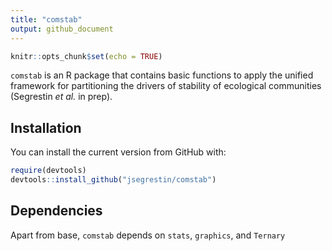 ```yaml
---
title: "comstab"
output: github_document
---
```


```r
knitr::opts_chunk$set(echo = TRUE)
```

`comstab` is an R package that contains basic functions to apply the unified framework for partitioning the drivers of stability of ecological communities (Segrestin <i>et al.</i> in prep).

## Installation

You can install the current version from GitHub with:

```r
require(devtools)
devtools::install_github("jsegrestin/comstab")
```

## Dependencies

Apart from base, `comstab` depends on `stats`, `graphics`, and `Ternary`
